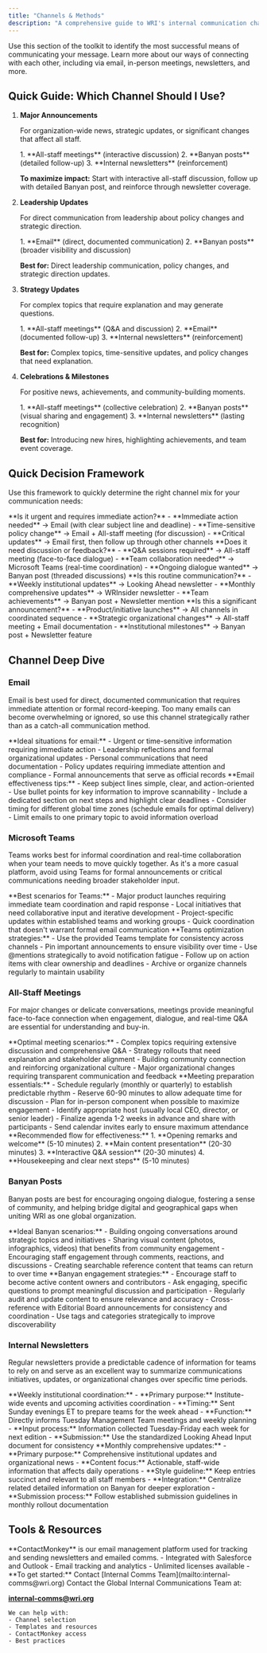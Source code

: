 ```yaml
---
title: "Channels & Methods"
description: "A comprehensive guide to WRI's internal communication channels"
---
```


Use this section of the toolkit to identify the most successful means of communicating your message. Learn more about our ways of connecting with each other, including via email, in-person meetings, newsletters, and more.

## Quick Guide: Which Channel Should I Use?

<Steps>

1. **Major Announcements**
   
   For organization-wide news, strategic updates, or significant changes that affect all staff.
   
   <Aside type="tip" title="Best Channel Combination">
   1. **All-staff meetings** (interactive discussion)
   2. **Banyan posts** (detailed follow-up)
   3. **Internal newsletters** (reinforcement)
   </Aside>
   
   **To maximize impact:** Start with interactive all-staff discussion, follow up with detailed Banyan post, and reinforce through newsletter coverage.

2. **Leadership Updates**
   
   For direct communication from leadership about policy changes and strategic direction.
   
   <Aside type="note" title="Best Channel Combination">
   1. **Email** (direct, documented communication)
   2. **Banyan posts** (broader visibility and discussion)
   </Aside>
   
   **Best for:** Direct leadership communication, policy changes, and strategic direction updates.

3. **Strategy Updates**
   
   For complex topics that require explanation and may generate questions.
   
   <Aside type="caution" title="Best Channel Combination">
   1. **All-staff meetings** (Q&A and discussion)
   2. **Email** (documented follow-up)
   3. **Internal newsletters** (reinforcement)
   </Aside>
   
   **Best for:** Complex topics, time-sensitive updates, and policy changes that need explanation.

4. **Celebrations & Milestones**
   
   For positive news, achievements, and community-building moments.
   
   <Aside type="tip" title="Best Channel Combination">
   1. **All-staff meetings** (collective celebration)
   2. **Banyan posts** (visual sharing and engagement)
   3. **Internal newsletters** (lasting recognition)
   </Aside>
   
   **Best for:** Introducing new hires, highlighting achievements, and team event coverage.

</Steps>

## Quick Decision Framework

Use this framework to quickly determine the right channel mix for your communication needs:

<Tabs>
<TabItem label="Urgent Matters">
**Is it urgent and requires immediate action?**
- **Immediate action needed** → Email (with clear subject line and deadline)
- **Time-sensitive policy change** → Email + All-staff meeting (for discussion)
- **Critical updates** → Email first, then follow up through other channels
</TabItem>
<TabItem label="Interactive Content">
**Does it need discussion or feedback?**
- **Q&A sessions required** → All-staff meeting (face-to-face dialogue)
- **Team collaboration needed** → Microsoft Teams (real-time coordination)
- **Ongoing dialogue wanted** → Banyan post (threaded discussions)
</TabItem>
<TabItem label="Regular Updates">
**Is this routine communication?**
- **Weekly institutional updates** → Looking Ahead newsletter
- **Monthly comprehensive updates** → WRInsider newsletter
- **Team achievements** → Banyan post + Newsletter mention
</TabItem>
<TabItem label="Major Events">
**Is this a significant announcement?**
- **Product/initiative launches** → All channels in coordinated sequence
- **Strategic organizational changes** → All-staff meeting + Email documentation
- **Institutional milestones** → Banyan post + Newsletter feature
</TabItem>
</Tabs>


## Channel Deep Dive

### Email

Email is best used for direct, documented communication that requires immediate attention or formal record-keeping. Too many emails can become overwhelming or ignored, so use this channel strategically rather than as a catch-all communication method.

<Tabs>
<TabItem label="When to Use">
**Ideal situations for email:**
- Urgent or time-sensitive information requiring immediate action
- Leadership reflections and formal organizational updates
- Personal communications that need documentation
- Policy updates requiring immediate attention and compliance
- Formal announcements that serve as official records
</TabItem>
<TabItem label="Best Practices">
**Email effectiveness tips:**
- Keep subject lines simple, clear, and action-oriented
- Use bullet points for key information to improve scannability
- Include a dedicated section on next steps and highlight clear deadlines
- Consider timing for different global time zones (schedule emails for optimal delivery)
- Limit emails to one primary topic to avoid information overload
</TabItem>
</Tabs>

### Microsoft Teams

Teams works best for informal coordination and real-time collaboration when your team needs to move quickly together. As it's a more casual platform, avoid using Teams for formal announcements or critical communications needing broader stakeholder input.

<Tabs>
<TabItem label="When to Use">
**Best scenarios for Teams:**
- Major product launches requiring immediate team coordination and rapid response
- Local initiatives that need collaborative input and iterative development
- Project-specific updates within established teams and working groups
- Quick coordination that doesn't warrant formal email communication
</TabItem>
<TabItem label="Best Practices">
**Teams optimization strategies:**
- Use the provided Teams template for consistency across channels
- Pin important announcements to ensure visibility over time
- Use @mentions strategically to avoid notification fatigue
- Follow up on action items with clear ownership and deadlines
- Archive or organize channels regularly to maintain usability
</TabItem>
</Tabs>

### All-Staff Meetings

For major changes or delicate conversations, meetings provide meaningful face-to-face connection when engagement, dialogue, and real-time Q&A are essential for understanding and buy-in.

<Tabs>
<TabItem label="Best Uses">
**Optimal meeting scenarios:**
- Complex topics requiring extensive discussion and comprehensive Q&A
- Strategy rollouts that need explanation and stakeholder alignment
- Building community connection and reinforcing organizational culture
- Major organizational changes requiring transparent communication and feedback
</TabItem>
<TabItem label="Planning Checklist">
**Meeting preparation essentials:**
- Schedule regularly (monthly or quarterly) to establish predictable rhythm
- Reserve 60-90 minutes to allow adequate time for discussion
- Plan for in-person component when possible to maximize engagement
- Identify appropriate host (usually local CEO, director, or senior leader)
- Finalize agenda 1-2 weeks in advance and share with participants
- Send calendar invites early to ensure maximum attendance
</TabItem>
<TabItem label="Meeting Structure">
**Recommended flow for effectiveness:**
1. **Opening remarks and welcome** (5-10 minutes)
2. **Main content presentation** (20-30 minutes)
3. **Interactive Q&A session** (20-30 minutes)
4. **Housekeeping and clear next steps** (5-10 minutes)
</TabItem>
</Tabs>

### Banyan Posts

Banyan posts are best for encouraging ongoing dialogue, fostering a sense of community, and helping bridge digital and geographical gaps when uniting WRI as one global organization.

<Tabs>
<TabItem label="When to Use">
**Ideal Banyan scenarios:**
- Building ongoing conversations around strategic topics and initiatives
- Sharing visual content (photos, infographics, videos) that benefits from community engagement
- Encouraging staff engagement through comments, reactions, and discussions
- Creating searchable reference content that teams can return to over time
</TabItem>
<TabItem label="Best Practices">
**Banyan engagement strategies:**
- Encourage staff to become active content owners and contributors
- Ask engaging, specific questions to prompt meaningful discussion and participation
- Regularly audit and update content to ensure relevance and accuracy
- Cross-reference with Editorial Board announcements for consistency and coordination
- Use tags and categories strategically to improve discoverability
</TabItem>
</Tabs>

### Internal Newsletters

Regular newsletters provide a predictable cadence of information for teams to rely on and serve as an excellent way to summarize communications initiatives, updates, or organizational changes over specific time periods.

<Tabs>
<TabItem label="Looking Ahead (Weekly)">
**Weekly institutional coordination:**
- **Primary purpose:** Institute-wide events and upcoming activities coordination
- **Timing:** Sent Sunday evenings ET to prepare teams for the week ahead
- **Function:** Directly informs Tuesday Management Team meetings and weekly planning
- **Input process:** Information collected Tuesday-Friday each week for next edition
- **Submission:** Use the standardized Looking Ahead Input document for consistency
</TabItem>
<TabItem label="WRInsider (Monthly)">
**Monthly comprehensive updates:**
- **Primary purpose:** Comprehensive institutional updates and organizational news
- **Content focus:** Actionable, staff-wide information that affects daily operations
- **Style guideline:** Keep entries succinct and relevant to all staff members
- **Integration:** Centralize related detailed information on Banyan for deeper exploration
- **Submission process:** Follow established submission guidelines in monthly rollout documentation
</TabItem>
</Tabs>

## Tools & Resources

<CardGrid>
  <Card title="ContactMonkey" icon="document">
    **ContactMonkey** is our email management platform used for tracking and sending newsletters and emailed comms.
    - Integrated with Salesforce and Outlook
    - Email tracking and analytics
    - Unlimited licenses available
    - **To get started:** Contact [Internal Comms Team](mailto:internal-comms@wri.org)
  </Card>

  <Card title="Need Help?" icon="comment">
    Contact the Global Internal Communications Team at:
    
   [**internal-comms@wri.org**](mailto:internal-comms@wri.org)
    
    We can help with:
    - Channel selection
    - Templates and resources
    - ContactMonkey access
    - Best practices
  </Card>
</CardGrid>